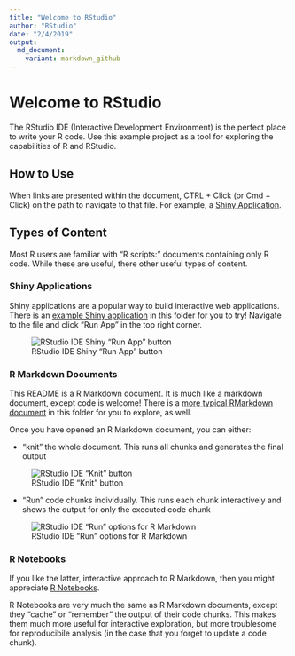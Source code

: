 ```yaml
---
title: "Welcome to RStudio"
author: "RStudio"
date: "2/4/2019"
output:
  md_document:
    variant: markdown_github
---
```

# Welcome to RStudio

The RStudio IDE (Interactive Development Environment) is the perfect place to
write your R code. Use this example project as a tool for exploring the
capabilities of R and RStudio.

## How to Use

When links are presented within the document, CTRL + Click (or Cmd + Click) on
the path to navigate to that file. For example, a [Shiny
Application](./shiny-app/app.R).

## Types of Content

Most R users are familiar with "R scripts:" documents containing only
R code. While these are useful, there other useful types of content.

### Shiny Applications

Shiny applications are a popular way to build interactive web applications.
There is an [example Shiny application](./shiny-app/app.R) in this folder
for you to try! Navigate to the file and click "Run App" in the top right
corner.

![RStudio IDE Shiny "Run App" button](./img/run-app.png)

### R Markdown Documents

This README is a R Markdown document. It is much like a markdown document,
except code is welcome! There is a 
[more typical RMarkdown document](./rmarkdown/analysis.Rmd) in this folder for
you to explore, as well.

Once you have opened an R Markdown document, you can either:

- "knit" the whole document. This runs all chunks and generates the final output

![RStudio IDE "Knit" button](./img/knit.png)

- "Run" code chunks individually. This runs each chunk interactively and shows the
output for only the executed code chunk

![RStudio IDE "Run" options for R Markdown](./img/run-rmd.png)

### R Notebooks

If you like the latter, interactive approach to R Markdown, then you might
appreciate [R Notebooks](./rnotebook/exploration.Rmd). 

R Notebooks are very much the same as R Markdown documents, except they "cache"
or "remember" the output of their code chunks. This makes them much more useful
for interactive exploration, but more troublesome for reproducibile analysis (in
the case that you forget to update a code chunk).

